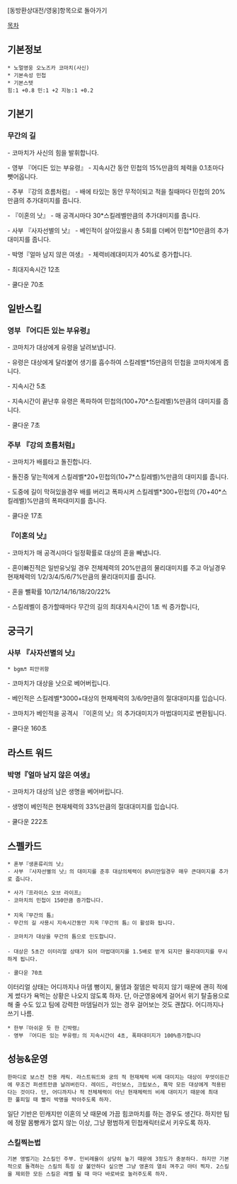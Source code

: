 [동방환상대전/영웅]항목으로 돌아가기

[[목차]]
== 기본정보 ==
 * 노멀영웅 오노즈카 코마치(사신)
 * 기본속성 민첩
 * 기본스텟
 힘:1 +0.8 민:1 +2 지능:1 +0.2

== 기본기 == 

=== 무간의 길 ===

- 코마치가 사신의 힘을 발휘합니다.

- 영부 『어디든 있는 부유령』 - 지속시간 동안 민첩의 15%만큼의 체력을 0.1초마다 뺏어옵니다.

- 주부 『강의 흐름처럼』 - 배에 타있는 동안 무적이되고 적을 칠때마다 민첩의 20%만큼의 추가대미지를 줍니다.

- 『이혼의 낫』 - 매 공격시마다 30*스킬레벨만큼의 추가대미지를 줍니다.

- 사부 『사자선별의 낫』 - 베인적이 살아있을시 총 5회를 더베어 민첩*10만큼의 추가대미지를 줍니다.

- 박명『얼마 남지 않은 여생』 - 체력비례대미지가 40%로 증가합니다.

- 최대지속시간 12초

- 쿨다운 70초

== 일반스킬 == 
=== 영부 『어디든 있는 부유령』 ===

- 코마치가 대상에게 유령을 날려보냅니다.

- 유령은 대상에게 달라붙어 생기를 흡수하여 스킬레벨*15만큼의 민첩을 코마치에게 줍니다.

- 지속시간 5초

- 지속시간이 끝난후 유령은 폭파하여 민첩의(100+70*스킬레벨)%만큼의 대미지를 줍니다.

- 쿨다운 7초

=== 주부 『강의 흐름처럼』 === 

- 코마치가 배를타고 돌진합니다.

- 돌진중 닿는적에게 스킬레벨*20+민첩의(10+7*스킬레벨)%만큼의 대미지를 줍니다.

- 도중에 길이 막혀있을경우 배를 버리고 폭파시켜 스킬레벨*300+민첩의 (70+40*스킬레벨)%만큼의 폭파대미지를 줍니다.

- 쿨다운 17초

=== 『이혼의 낫』 ===

- 코마치가 매 공격시마다 일정확률로 대상의 혼을 빼냅니다.

- 혼이빠진적은 일반유닛일 경우 전체체력의 20%만큼의 물리대미지를 주고 아닐경우 현재체력의 1/2/3/4/5/6/7%만큼의 물리대미지를 줍니다.

- 혼을 뺄확률 10/12/14/16/18/20/22%

- 스킬레벨이 증가할때마다 무간의 길의 최대지속시간이 1초 씩 증가합니다,

== 궁극기 ==
=== 사부 『사자선별의 낫』 ===
 * bgm♬ 피안귀항

- 코마치가 대상을 낫으로 베어버립니다.

- 베인적은 스킬레벨*3000+대상의 현재체력의 3/6/9만큼의 절대대미지를 입습니다.

- 코마치가 베인적을 공격시 『이혼의 낫』의 추가대미지가 마법대미지로 변환됩니다.

- 쿨다운 160초

== 라스트 워드 ==
=== 박명『얼마 남지 않은 여생』 ===

- 코마치가 대상의 남은 생명을 베어버립니다.

- 생명이 베인적은 현재체력의 33%만큼의 절대대미지를 입습니다.

- 쿨다운 222초

== 스펠카드 ==

 * 혼부『생혼류리의 낫』
 - 사부 『사자선별의 낫』의 대미지를 준후 대상의체력이 8%미만일경우 매우 큰대미지를 추가로 줍니다.

 * 사가『프라이스 오브 라이프』
 - 코마치의 민첩이 150만큼 증가합니다.
 
 * 지옥『무간의 틈』
 - 무간의 길 사용시 지속시간동안 지옥『무간의 틈』이 활성화 됩니다.

 - 코마치가 대상을 무간의 틈으로 인도합니다.
 
 - 대상은 5초간 이터리얼 상태가 되어 마법대미지를 1.5배로 받게 되지만 물리대미지를 무시하게 됩니다.
  
 - 쿨다운 70초

이터리얼 상태는 어디까지나 마뎀 뻥이지, 물뎀과 절뎀은 박히지 않기 때문에 괜히 적에게 썼다가 욕먹는 상황은 나오지 않도록 하자. 단, 아군영웅에게 걸어서 위기 탈출용으로 해 줄 수도 있고 팀에 강력한 마뎀딜러가 있는 경우 걸어보는 것도 괜찮다. 어디까지나 쓰기 나름.

 * 한부『아쉬운 듯 한 긴박령』
 - 영부 『어디든 있는 부유령』의 지속시간이 4초, 폭파대미지가 100%증가합니다


== 성능&운영 ==

 한마디로 보스전 전용 캐릭. 라스트워드와 궁의 적 현재체력 비례 대미지는 대상이 무엇이든간에 무조건 퍼센트만큼 날려버린다. 레이드, 라인보스, 크립보스, 흑막 모든 대상에게 적용된다는 것이다. 단, 어디까지나 적 전체체력이 아닌 현재체력의 비례 대미지기 때문에 최대한 풀피일 때 빨리 박명을 박아주도록 하자.
일단 기반은 민캐지만 이혼의 낫 때문에 가끔 힘코마치를 하는 경우도 생긴다. 하지만 팀에 정말 몸빵캐가 없지 않는 이상, 그냥 평범하게 민첩캐릭터로서 키우도록 하자.

=== 스킬찍는법 ===

 기본 앵벌기는 2스킬인 주부. 민비례율이 상당히 높기 때문에 3정도가 충분하다. 하지만 기본적으로 돌격하는 스킬의 특징 상 불안하다 싶으면 그냥 영혼의 열쇠 껴주고 마터 찍자. 2스킬을 제외한 모든 스킬은 레벨 될 때 마다 바로바로 눌러주도록 하자.
